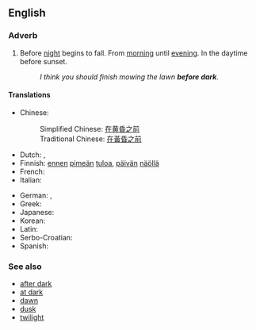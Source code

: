 ==English==

===Adverb===
{{en-adv|head=[[before]] [[dark]]|-}}

# Before [[night]] begins to fall. From [[morning]] until [[evening]]. In the daytime before sunset.
#: ''I think you should finish mowing the lawn '''before dark'''.''

====Translations====
{{trans-top|before night begins to fall}}
* Chinese:
*: Simplified Chinese: [[在黄昏之前]]
*: Traditional Chinese: [[在黃昏之前]]
* Dutch: {{t|nl|voor donker}}, {{t|nl|voordat het donker wordt}}
* Finnish: [[ennen]] [[pimeä|pimeän]] [[tulo|tuloa]], [[päivä|päivän]] [[näkö|näöllä]]
* French: {{t|fr|avant la tombée de la nuit}}
* Italian: {{t|it|prima del tramonto}}
{{trans-mid}}
* German: {{t+|de|tagsüber}}, {{t+|de|untertags}}
* Greek: {{t|el|πριν από το σούρουπο|tr=prin apó to soúroupo}}
* Japanese: {{t|ja|暮れの前に|tr=yūgure no mae ni}}
* Korean: {{t|ko|해거름의 앞에|tr=haegeoreumui ape}}
* Latin: {{t|la|a mane usque ad vesperam}}
* Serbo-Croatian: {{t|sh|predmrak|sc=Latn}}
* Spanish: {{t|es|antes de anochecer}}
{{trans-bottom}}

===See also===
* [[after dark]]
* [[at dark]]
* [[dawn]]
* [[dusk]]
* [[twilight]]